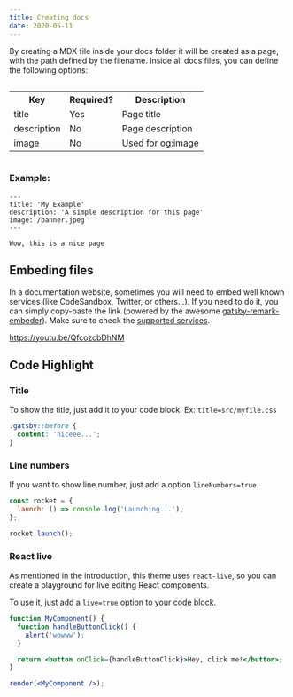 ```yaml
---
title: Creating docs
date: 2020-05-11
---
```


By creating a MDX file inside your docs folder it will be created as a page, with the path defined by the filename.
Inside all docs files, you can define the following options:

<div style="overflow-x:auto;">
  <table>
    <tr>
      <th>Key</th>
      <th>Required?</th>
      <th>Description</th>
    </tr>
    <tr>
      <td>title</td>
      <td>Yes</td>
      <td>Page title</td>
    </tr>
    <tr>
      <td>description</td>
      <td>No</td>
      <td>Page description</td>
    </tr>
    <tr>
      <td>image</td>
      <td>No</td>
      <td>Used for og:image</td>
    </tr>
  </table>
</div>

### Example:

```mdx
---
title: 'My Example'
description: 'A simple description for this page'
image: /banner.jpeg
---

Wow, this is a nice page
```

## Embeding files

In a documentation website, sometimes you will need to embed well known services (like CodeSandbox, Twitter, or others...). If you need to
do it, you can simply copy-paste the link (powered by the awesome [gatsby-remark-embeder](https://www.gatsbyjs.org/packages/gatsby-remark-embedder/)).
Make sure to check the [supported services](https://github.com/MichaelDeBoey/gatsby-remark-embedder#supported-services).

https://youtu.be/QfcozcbDhNM

## Code Highlight

### Title

To show the title, just add it to your code block. Ex: `title=src/myfile.css`

```css title=src/myfile.css
.gatsby::before {
  content: 'niceee...';
}
```

### Line numbers

If you want to show line number, just add a option `lineNumbers=true`.

```js lineNumbers=true
const rocket = {
  launch: () => console.log('Launching...'),
};

rocket.launch();
```

### React live

As mentioned in the introduction, this theme uses `react-live`, so you can
create a playground for live editing React components.

To use it, just add a `live=true` option to your code block.

```jsx live=true
function MyComponent() {
  function handleButtonClick() {
    alert('wowww');
  }

  return <button onClick={handleButtonClick}>Hey, click me!</button>;
}

render(<MyComponent />);
```
